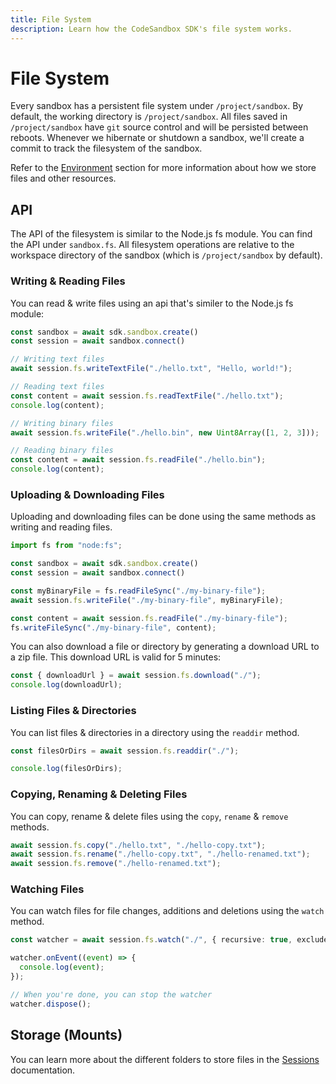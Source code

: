 ```yaml
---
title: File System
description: Learn how the CodeSandbox SDK's file system works.
---
```


# File System

Every sandbox has a persistent file system under `/project/sandbox`. By default, the working directory is `/project/sandbox`. All files saved in `/project/sandbox` have `git` source control and will be persisted between reboots. Whenever we hibernate or shutdown a sandbox, we'll create a commit to track the filesystem of the sandbox.

Refer to the [Environment](/sdk/environment) section for more information about how we store files and other resources.

## API

The API of the filesystem is similar to the Node.js fs module. You can find the API under `sandbox.fs`. All filesystem
operations are relative to the workspace directory of the sandbox (which is `/project/sandbox` by default).

### Writing & Reading Files

You can read & write files using an api that's similer to the Node.js fs module:

```ts
const sandbox = await sdk.sandbox.create()
const session = await sandbox.connect()

// Writing text files
await session.fs.writeTextFile("./hello.txt", "Hello, world!");

// Reading text files
const content = await session.fs.readTextFile("./hello.txt");
console.log(content);

// Writing binary files
await session.fs.writeFile("./hello.bin", new Uint8Array([1, 2, 3]));

// Reading binary files
const content = await session.fs.readFile("./hello.bin");
console.log(content);
```

### Uploading & Downloading Files

Uploading and downloading files can be done using the same methods as writing and reading files.

```ts
import fs from "node:fs";

const sandbox = await sdk.sandbox.create()
const session = await sandbox.connect()

const myBinaryFile = fs.readFileSync("./my-binary-file");
await session.fs.writeFile("./my-binary-file", myBinaryFile);

const content = await session.fs.readFile("./my-binary-file");
fs.writeFileSync("./my-binary-file", content);
```

You can also download a file or directory by generating a download URL to a zip file. This download URL is valid for 5 minutes:

```ts
const { downloadUrl } = await session.fs.download("./");
console.log(downloadUrl);
```

### Listing Files & Directories

You can list files & directories in a directory using the `readdir` method.

```ts
const filesOrDirs = await session.fs.readdir("./");

console.log(filesOrDirs);
```

### Copying, Renaming & Deleting Files

You can copy, rename & delete files using the `copy`, `rename` & `remove` methods.

```ts
await session.fs.copy("./hello.txt", "./hello-copy.txt");
await session.fs.rename("./hello-copy.txt", "./hello-renamed.txt");
await session.fs.remove("./hello-renamed.txt");
```

### Watching Files

You can watch files for file changes, additions and deletions using the `watch` method.

```ts
const watcher = await session.fs.watch("./", { recursive: true, excludes: [".git"] });

watcher.onEvent((event) => {
  console.log(event);
});

// When you're done, you can stop the watcher
watcher.dispose();
```

## Storage (Mounts)

You can learn more about the different folders to store files in the [Sessions](/sdk/sessions) documentation.
